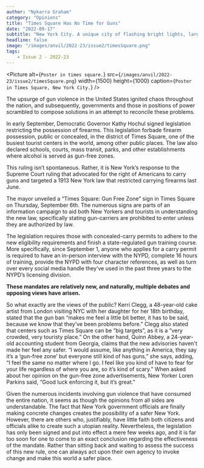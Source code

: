 ```yaml
---
author: "Nykarra Graham"
category: "Opinions"
title: "Times Square Has No Time for Guns"
date: "2022-09-17"
subtitle: "New York City. A unique city of flashing bright lights, large billboards, around the clock hustle—and gun violence."
headline: false
image: "/images/anvil/2022-23/issue2/timesSquare.png"
tags:
    - Issue 2 - 2022-23
---
```


<Picture
alt={`Poster in times square.`}
src={`/images/anvil/2022-23/issue2/timesSquare.png`}
width={1500}
height={1000}
caption={`Poster in Times Square, New York City.`}
/>

The upsurge of gun violence in the United States ignited chaos throughout the nation, and subsequently, governments and those in positions of power scrambled to compose solutions in an attempt to reconcile these problems.

In early September, Democratic Governor Kathy Hochul signed legislation restricting the possession of firearms. This legislation forbade firearm possession, public or concealed, in the district of Times Square, one of the busiest tourist centers in the world, among other public places. The law also declared schools, courts, mass transit, parks, and other establishments where alcohol is served as gun-free zones.

This ruling isn’t spontaneous. Rather, it is New York’s response to the Supreme Court ruling that advocated for the right of Americans to carry guns and targeted a 1913 New York law that restricted carrying firearms last June.   

The mayor unveiled a “Times Square: Gun Free Zone” sign in Times Square on Thursday, September 6th. The numerous signs are parts of an information campaign to aid both New Yorkers and tourists in understanding the new law, specifically stating gun-carriers are prohibited to enter unless they are authorized by law.

The legislation requires those with concealed-carry permits to adhere to the new eligibility requirements and finish a state-regulated gun training course. More specifically, since September 1, anyone who applies for a carry permit is required to have an in-person interview with the NYPD, complete 16 hours of training, provide the NYPD with four character references, as well as turn over every social media handle they’ve used in the past three years to the NYPD’s licensing division. 

**These mandates are relatively new, and naturally, multiple debates and opposing views have arisen.**

So what exactly are the views of the public? Kerri Clegg, a 48-year-old cake artist from London visiting NYC with her daughter for her 18th birthday, stated that the gun ban “makes me feel a little bit better, it has to be said, because we know that they’ve been problems before.” Clegg also stated that centers such as Times Square can be “big targets”, as it is a “very crowded, very touristy place.” On the other hand, Quinn Abbey, a 24-year-old accounting student from Georgia, claims that the new advisories haven't made her feel any safer. “I would assume, like anything in America, they say it’s a ‘gun-free zone’ but everyone still kind of has guns,” she says, adding, “I feel the same no matter where I go. I feel like you kind of have to fear for your life regardless of where you are, so it’s kind of scary.” When asked about her opinion on the gun-free zone advertisements, New Yorker Loren Parkins said, “Good luck enforcing it, but it’s great.” 

Given the numerous incidents involving gun violence that have consumed the entire nation, it seems as though the opinions from all sides are understandable. The fact that New York government officials are finally making concrete changes creates the possibility of a safer New York. However, there are others who, justifiably, have little faith both citizens and officials alike to create such a utopian reality. Nevertheless, the legislation has only been signed and put into effect a mere few weeks ago, and it is far too soon for one to come to an exact conclusion regarding the effectiveness of the mandate. Rather than sitting back and waiting to assess the success of this new rule, one can always act upon their own agency to invoke change and make this world a safer place.